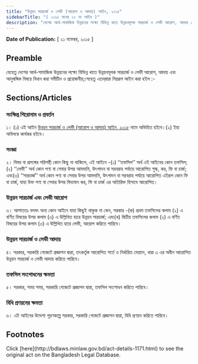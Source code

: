 ```yaml
---
title: "উন্নয়ন সারচার্জ ও লেভী (আরোপ ও আদায়) আইন, ২০১৫"
sidebarTitle: "( ২০১৫ সনের ২০ নং আইন )"
description: "দেশের আর্থ-সামাজিক উন্নয়নের লক্ষ্যে বিভিন্ন খাতে উন্নয়নমূলক সারচার্জ ও লেভী আরোপ, আদায় এবং আনুষঙ্গিক বিষয়ে বিধান করিবার লক্ষ্যে প্রণীত আইন"
---
```


**Date of Publication:** [ ২১ নভেম্বর, ২০১৫ ]

## Preamble

যেহেতু দেশের আর্থ-সামাজিক উন্নয়নের লক্ষ্যে বিভিন্ন খাতে উন্নয়নমূলক সারচার্জ ও লেভী আরোপ, আদায় এবং আনুষঙ্গিক বিষয়ে বিধান করা সমীচীন ও প্রয়োজনীয়;সেহেতু এতদ্‌দ্বারা নিম্নরূপ আইন করা হইল :-

## Sections/Articles

### সংক্ষিপ্ত শিরোনাম ও প্রবর্তন

১। (১) এই আইন [উন্নয়ন সারচার্জ ও লেভী (আরোপ ও আদায়) আইন, ২০১৫](/laws/act-1171 "উন্নয়ন সারচার্জ ও লেভী (আরোপ ও আদায়) আইন, ২০১৫") নামে অভিহিত হইবে।(২) ইহা অবিলম্বে কার্যকর হইবে।

### সংজ্ঞা

২। বিষয় বা প্রসঙ্গের পরিপন্থী কোন কিছু না থাকিলে, এই আইনে -(১) ‘‘তফসিল’’ অর্থ এই আইনের কোন তফসিল;(২) ‘‘লেভী’’ অর্থ কোন পণ্য বা সেবার উপর আমদানি, উৎপাদন বা সরবরাহ পর্যায়ে আরোপিত শুল্ক, কর, ফি বা চার্জ; এবং(৩) ‘‘সারচার্জ’’ অর্থ কোন পণ্য বা সেবার উপর আমদানি, উৎপাদন বা সরবরাহ পর্যায়ে আরোপিত এইরূপ কোন ফি বা চার্জ, যাহা উক্ত পণ্য বা সেবার উপর বিদ্যমান কর, ফি বা চার্জ এর অতিরিক্ত হিসাবে আরোপিত।

### উন্নয়ন সারচার্জ এবং লেভী আরোপ

৩। আপাততঃ বলবৎ অন্য কোন আইনে যাহা কিছুই থাকুক না কেন, সরকার -(ক) প্রথম তফসিলের কলাম (২) এ বর্ণিত বিষয়ের উপর কলাম (৩) এ উল্লিখিত হারে উন্নয়ন সারচার্জ; এবং(খ) দ্বিতীয় তফসিলের কলাম (২) এ বর্ণিত বিষয়ের উপর কলাম (৩) এ উল্লিখিত হারে লেভী, আরোপ করিতে পারিবে।

### উন্নয়ন সারচার্জ ও লেভী আদায়

৪। সরকার, সরকারি গেজেটে প্রজ্ঞাপন দ্বারা, তৎকর্তৃক আরোপিত শর্তে ও নির্ধারিত মেয়াদে, ধারা ৩ এর অধীন আরোপিত উন্নয়ন সারচার্জ ও লেভী আদায় করিতে পারিবে।

### তফসিল সংশোধনের ক্ষমতা

৫। সরকার, সময় সময়, সরকারি গেজেটে প্রজ্ঞাপন দ্বারা, তফসিল সংশোধন করিতে পারিবে।

### বিধি প্রণয়নের ক্ষমতা

৬। এই আইনের উদ্দেশ্য পূরণকল্পে সরকার, সরকারি গেজেটে প্রজ্ঞাপন দ্বারা, বিধি প্রণয়ন করিতে পারিবে।

## Footnotes

<Note>
  Click [here](http://bdlaws.minlaw.gov.bd/act-details-1171.html) to see the original act on the Bangladesh Legal Database.
</Note>
